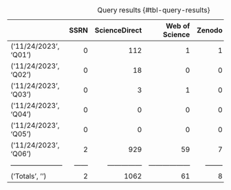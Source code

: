 
|                       | SSRN | ScienceDirect |   Web of Science | Zenodo | arXiv | dblp | Totals |
|:----------------------|-----:|--------------:|-----------------:|-------:|------:|-----:|-------:|
| ('11/24/2023', 'Q01') |    0 |           112 |                1 |      1 |     1 |    4 |    119 |
| ('11/24/2023', 'Q02') |    0 |            18 |                0 |      0 |     0 |    0 |     18 |
| ('11/24/2023', 'Q03') |    0 |             3 |                1 |      0 |     0 |    2 |      6 |
| ('11/24/2023', 'Q04') |    0 |             0 |                0 |      0 |     0 |    0 |      0 |
| ('11/24/2023', 'Q05') |    0 |             0 |                0 |      0 |     0 |    1 |      1 |
| ('11/24/2023', 'Q06') |    2 |           929 |               59 |      7 |     4 |   43 |   1044 |
|-----------------------|------|---------------|------------------|--------|-------|------|--------|
| ('Totals', '')        |    2 |          1062 |               61 |      8 |     5 |   50 |   1188 |

: Query results {#tbl-query-results}

<!-- volgorde hetzelfde maken als tbl 4 (eerst WoS) -->